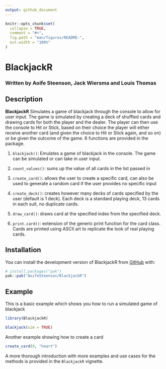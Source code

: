 ```yaml
---
output: github_document
---
```


<!-- README.md is generated from README.Rmd. Please edit that file -->

```r
knitr::opts_chunk$set(
  collapse = TRUE,
  comment = "#>",
  fig.path = "man/figures/README-",
  out.width = "100%"
)
```

# BlackjackR
### Written by Aoife Steenson, Jack Wiersma and Louis Thomas

<!-- badges: start -->
<!-- badges: end -->

## Description

__BlackjackR__ Simulates a game of blackjack through the console to allow for user input. The game is simulated by creating a deck of shuffled cards and drawing cards for both the player and the dealer. The player can then use the console to Hit or Stick, based on their choice the player will either receive another card (and given the choice to Hit or Stick again, and so on) or be given the outcome of the game. 6 functions are provided in the package.

  1. `blackjack()`: Emulates a game of blackjack in the console. The game can be simulated or can take in user input. 
  
  2. `count_values()`: sums up the value of all cards in the list passed in
  
  3. `create_card()`: allows the user to create a specific card, can also be used to generate a random card if the user provides no specific input
  
  4. `create_deck()`: creates however many decks of cards specified by the user (default is 1 deck). Each deck is a standard playing deck, 13 cards in each suit, no duplicate cards.
  
  5. `draw_card()`: draws card at the specified index from the specified deck.
  
  6. `print.card()`: extension of the generic print function for the card class. Cards are printed using ASCII art to replicate the look of real playing cards.

## Installation

You can install the development version of BlackjackR from [GitHub](https://github.com/) with:

``` r
# install.packages("pak")
pak::pak("AoifeSteenson/BlackjackR")
```

## Example

This is a basic example which shows you how to run a simulated game of blackjack

```r
library(BlackjackR)

blackjack(sim = TRUE)
```


Another example showing how to create a card

```r
create_card(9, "heart")
```


A more thorough introduction with more examples and use cases for the methods is provided in the `BlackjackR` vignette.


